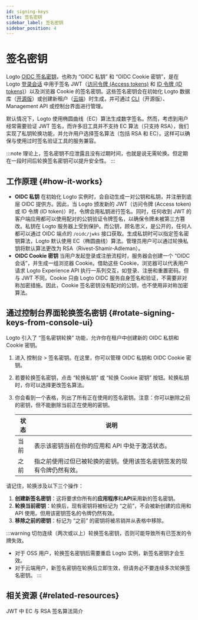 ```yaml
---
id: signing-keys
title: 签名密钥
sidebar_label: 签名密钥
sidebar_position: 4
---
```


# 签名密钥

Logto [OIDC 签名密钥](https://auth.wiki/signing-key)，也称为 “OIDC 私钥” 和 “OIDC Cookie 密钥”，是在 Logto [登录会话](/end-user-flows/sign-out#sign-in-session) 中用于签名 JWT（[访问令牌 (Access tokens)](https://auth.wiki/access-token) 和 [ID 令牌 (ID tokens)](https://auth.wiki/id-token)）以及浏览器 Cookie 的签名密钥。这些签名密钥会在初始化 Logto 数据库（[开源版](/logto-oss)）或创建新租户（[云端](/logto-cloud)）时生成，并可通过 [CLI](/logto-oss/using-cli)（开源版）、Management API 或控制台界面进行管理。

默认情况下，Logto 使用椭圆曲线（EC）算法生成数字签名。然而，考虑到用户经常需要验证 JWT 签名，而许多旧工具并不支持 EC 算法（只支持 RSA），我们实现了私钥轮换功能，并允许用户选择签名算法（包括 RSA 和 EC）。这样可以确保与使用过时签名验证工具的服务兼容。

:::note
理论上，签名密钥不应泄露且没有过期时间，也就是说无需轮换。但定期在一段时间后轮换签名密钥可以提升安全性。
:::

## 工作原理 \{#how-it-works}

- **OIDC 私钥**
  在初始化 Logto 实例时，会自动生成一对公钥和私钥，并注册到底层 OIDC 提供方。因此，当 Logto 颁发新的 JWT（访问令牌 (Access token) 或 ID 令牌 (ID token)）时，令牌会用私钥进行签名。同时，任何收到 JWT 的客户端应用都可以使用配对的公钥验证令牌签名，以确保令牌未被第三方篡改。私钥在 Logto 服务器上受到保护。而公钥，顾名思义，是公开的，任何人都可以通过 OIDC 端点的 `/oidc/jwks` 接口获取。生成私钥时可以指定签名密钥算法，Logto 默认使用 EC（椭圆曲线）算法。管理员用户可以通过轮换私钥将默认算法更改为 RSA（Rivest-Shamir-Adleman）。
- **OIDC Cookie 密钥**
  当用户发起登录或注册流程时，服务器会创建一个 “OIDC 会话”，并生成一组浏览器 Cookie。借助这些 Cookie，浏览器可以代表用户请求 Logto Experience API 执行一系列交互，如登录、注册和重置密码。但与 JWT 不同，Cookie 只由 Logto OIDC 服务自身签名和验证，不需要非对称加密措施。因此，Cookie 签名密钥没有配对的公钥，也不使用非对称加密算法。

## 通过控制台界面轮换签名密钥 \{#rotate-signing-keys-from-console-ui}

Logto 引入了 “签名密钥轮换” 功能，允许你在租户中创建新的 OIDC 私钥和 Cookie 密钥。

1. 进入 <CloudLink to="/signing-keys">控制台 > 签名密钥</CloudLink>。在这里，你可以管理 OIDC 私钥和 OIDC Cookie 密钥。
2. 若要轮换签名密钥，点击 “轮换私钥” 或 “轮换 Cookie 密钥” 按钮。轮换私钥时，你可以选择更改签名算法。
3. 你会看到一个表格，列出了所有正在使用的签名密钥。注意：你可以删除之前的密钥，但不能删除当前正在使用的密钥。

   | 状态 | 说明                                                                 |
   | ---- | -------------------------------------------------------------------- |
   | 当前 | 表示该密钥当前在你的应用和 API 中处于激活状态。                      |
   | 之前 | 指之前使用过但已被轮换的密钥。使用该签名密钥签发的现有令牌仍然有效。 |

请记住，轮换涉及以下三个操作：

1. **创建新签名密钥**：这将要求你所有的**应用程序**和**API**采用新的签名密钥。
2. **轮换当前密钥**：轮换后，现有密钥将被标记为 “之前”，不会被新创建的应用和 API 使用。但用该密钥签名的令牌仍然有效。
3. **移除之前的密钥**：标记为 “之前” 的密钥将被吊销并从表格中移除。

:::warning
切勿连续（两次或以上）轮换签名密钥，否则可能导致所有已签发的令牌失效。

- 对于 OSS 用户，轮换签名密钥后需要重启 Logto 实例，新签名密钥才会生效。
- 对于云端用户，新签名密钥在轮换后立即生效，但请务必不要连续多次轮换签名密钥。
  :::

## 相关资源 \{#related-resources}

<Url href="hhttps://blog.logto.io/introduction-to-ec-and-rsa-signing-algorithms-in-jwt">
  JWT 中 EC 与 RSA 签名算法简介
</Url>
